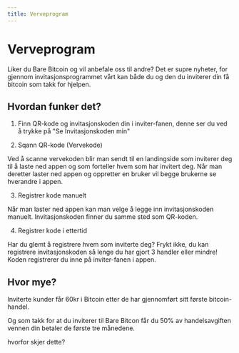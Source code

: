 ```yaml
---
title: Verveprogram
---
```


# Verveprogram

Liker du Bare Bitcoin og vil anbefale oss til andre? Det er supre nyheter, for
gjennom invitasjonsprogrammet vårt kan både du og den du inviterer din få
bitcoin som takk for hjelpen.

## Hvordan funker det?

1. Finn QR-kode og invitasjonskoden din i inviter-fanen, denne ser du ved å
   trykke på "Se Invitasjonskoden min"

2. Sqann QR-kode (Vervekode)

Ved å scanne vervekoden blir man sendt til en landingside som inviterer deg til
å laste ned appen og som forteller hvem som har invitert deg. Når man deretter
laster ned appen og oppretter en bruker vil begge brukerne se hverandre i appen.

3. Registrer kode manuelt

Når man laster ned appen kan man velge å legge inn invitasjonskoden manuelt.
Invitasjonskoden finner du samme sted som QR-koden.

4. Registrer kode i ettertid

Har du glemt å registrere hvem som inviterte deg? Frykt ikke, du kan registrere
invitasjonskoden så lenge du har gjort 3 handler eller mindre! Koden registrerer
du inne på inviter-fanen i appen.

## Hvor mye?

Inviterte kunder får 60kr i Bitcoin etter de har gjennomført sitt første
bitcoin-handel.

Og som takk for at du inviterer til Bare Bitcon får du 50% av handelsavgiften
vennen din betaler de første tre månedene.

hvorfor skjer dette?
